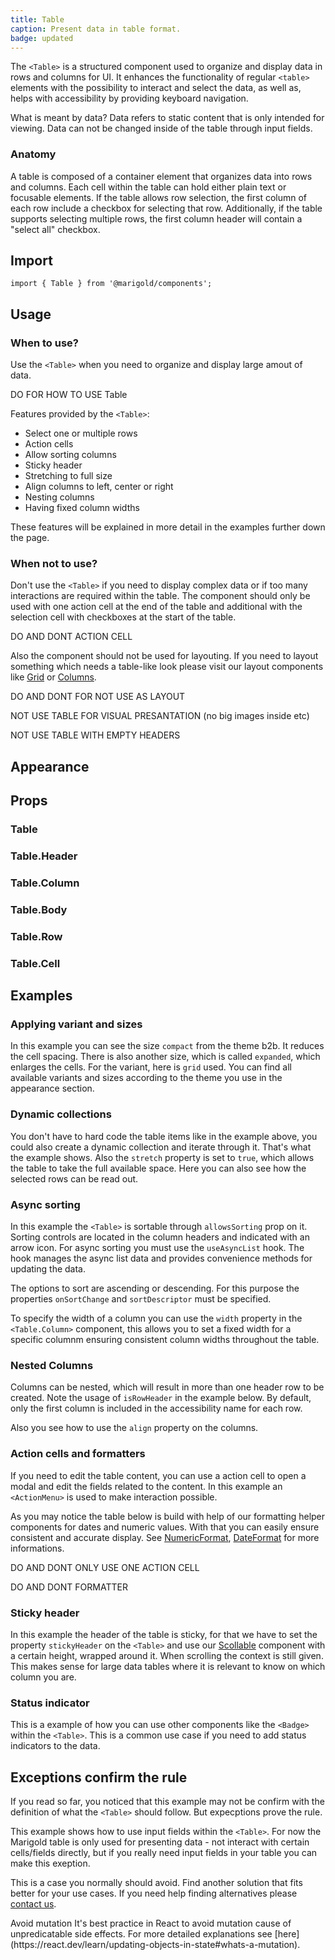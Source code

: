 ```yaml
---
title: Table
caption: Present data in table format.
badge: updated
---
```


The `<Table>` is a structured component used to organize and display data in rows and columns for UI. It enhances the functionality of regular `<table>` elements with the possibility to interact and select the data, as well as, helps with accessibility by providing keyboard navigation.

<SectionMessage>
  <SectionMessage.Title>What is meant by data?</SectionMessage.Title>
  <SectionMessage.Content>
    Data refers to static content that is only intended for viewing. Data can
    not be changed inside of the table through input fields.
  </SectionMessage.Content>
</SectionMessage>

### Anatomy

A table is composed of a container element that organizes data into rows and columns. Each cell within the table can hold either plain text or focusable elements. If the table allows row selection, the first column of each row include a checkbox for selecting that row. Additionally, if the table supports selecting multiple rows, the first column header will contain a "select all" checkbox.

## Import

```tsx
import { Table } from '@marigold/components';
```

## Usage

### When to use?

Use the `<Table>` when you need to organize and display large amout of data.

DO FOR HOW TO USE Table

Features provided by the `<Table>`:

- Select one or multiple rows
- Action cells
- Allow sorting columns
- Sticky header
- Stretching to full size
- Align columns to left, center or right
- Nesting columns
- Having fixed column widths

These features will be explained in more detail in the examples further down the page.

### When not to use?

Don't use the `<Table>` if you need to display complex data or if too many interactions are required within the table. The component should only be used with one action cell at the end of the table and additional with the selection cell with checkboxes at the start of the table.

DO AND DONT ACTION CELL

Also the component should not be used for layouting. If you need to layout something which needs a table-like look please visit our layout components like [Grid](/components/layout/grid) or [Columns](/components/layout/columns).

DO AND DONT FOR NOT USE AS LAYOUT

NOT USE TABLE FOR VISUAL PRESANTATION (no big images inside etc)

NOT USE TABLE WITH EMPTY HEADERS

## Appearance

<AppearanceTable component={title} />

## Props

### Table

<PropsTable component={title} />

### Table.Header

<PropsTable component="TableHeader" />

### Table.Column

<PropsTable component="TableColumnHeader" />

### Table.Body

<PropsTable component="TableBody" />

### Table.Row

<PropsTable component="TableRow" />

### Table.Cell

<PropsTable component="TableCell" />

## Examples

### Applying variant and sizes

In this example you can see the size `compact` from the theme b2b. It reduces the cell spacing. There is also another size, which is called `expanded`, which enlarges the cells.
For the variant, here is `grid` used. You can find all available variants and sizes according to the theme you use in the appearance section.

<ComponentDemo file="./table-compact.demo.tsx" disableLabelWidth="true" />

### Dynamic collections

You don't have to hard code the table items like in the example above, you could also create a dynamic collection and iterate through it. That's what the example shows. Also the `stretch` property is set to `true`, which allows the table to take the full available space. Here you can also see how the selected rows can be read out.

<ComponentDemo file="./table-dynamic.demo.tsx" disableLabelWidth="true" />

### Async sorting

In this example the `<Table>` is sortable through `allowsSorting` prop on it. Sorting controls are located in the column headers and indicated with an arrow icon.
For async sorting you must use the `useAsyncList` hook. The hook manages the async list data and provides convenience methods for updating the data.

The options to sort are ascending or descending. For this purpose the properties `onSortChange` and `sortDescriptor` must be specified.

To specify the width of a column you can use the `width` property in the `<Table.Column>` component, this allows you to set a fixed width for a specific columnm ensuring consistent column widths throughout the table.

<ComponentDemo file="./table-async.demo.tsx" disableLabelWidth="true" />

### Nested Columns

Columns can be nested, which will result in more than one header row to be created. Note the usage of `isRowHeader` in the example below. By default, only the first column is included in the accessibility name for each row.

Also you see how to use the `align` property on the columns.

<ComponentDemo file="./table-nested.demo.tsx" disableLabelWidth="true" />

### Action cells and formatters

If you need to edit the table content, you can use a action cell to open a modal and edit the fields related to the content. In this example an `<ActionMenu>` is used to make interaction possible.

As you may notice the table below is build with help of our formatting helper components for dates and numeric values. With that you can easily ensure consistent and accurate display. See [NumericFormat](../formatters/numericformat/numericFormat), [DateFormat](../formatters/dateformat/dateFormat) for more informations.

<ComponentDemo file="./table-action.demo.tsx" disableLabelWidth="true" />

DO AND DONT ONLY USE ONE ACTION CELL

DO AND DONT FORMATTER

### Sticky header

In this example the header of the table is sticky, for that we have to set the property `stickyHeader` on the `<Table>` and use our [Scollable](../layout/scrollable) component with a certain height, wrapped around it. When scrolling the context is still given. This makes sense for large data tables where it is relevant to know on which column you are.

<ComponentDemo file="./table-fixed-header.demo.tsx" disableLabelWidth="true" />

### Status indicator

This is a example of how you can use other components like the `<Badge>` within the `<Table>`. This is a common use case if you need to add status indicators to the data.

<ComponentDemo file="./table-badge.demo.tsx" disableLabelWidth="true" />

## Exceptions confirm the rule

If you read so far, you noticed that this example may not be confirm with the definition of what the `<Table>` should follow. But expecptions prove the rule.

This example shows how to use input fields within the `<Table>`. For now the Marigold table is only used for presenting data - not interact with certain cells/fields directly, but if you really need input fields in your table you can make this exeption.

This is a case you normally should avoid. Find another solution that fits better for your use cases. If you need help finding alternatives please [contact us](../introduction/get-in-touch).

<SectionMessage variant="warning">
  <SectionMessage.Title>Avoid mutation</SectionMessage.Title>
  <SectionMessage.Content>
    It's best practice in React to avoid mutation cause of unpredicatable side
    effects. For more detailed explanations see
    [here](https://react.dev/learn/updating-objects-in-state#whats-a-mutation).
  </SectionMessage.Content>
</SectionMessage>

<p />

<ComponentDemo file="./table-input.demo.tsx" disableLabelWidth="true" />

